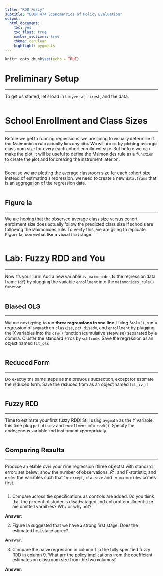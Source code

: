 ```yaml
---
title: "RDD Fuzzy"
subtitle: "ECON 474 Econometrics of Policy Evaluation"
output: 
  html_document:
    toc: yes
    toc_float: true
    number_sections: true
    theme: cerulean
    highlight: pygments
---
```


```r
knitr::opts_chunk$set(echo = TRUE)
```


# Preliminary Setup
********************************************************************************

To get us started, let's load in `tidyverse`, `fixest`, and the data.


```r

```



# School Enrollment and Class Sizes
********************************************************************************


Before we get to running regressions, we are going to visually determine if the Maimonides rule actually has any bite.
We will do so by plotting average classroom size for every each cohort enrollment size.
But before we can make the plot, it will be useful to define the Maimonides rule as a `function` to create the plot and for creating the instrument later on.


```r

```

Because we are plotting the average classroom size for each cohort size instead of estimating a regression, we need to create a new `data.frame` that is an aggregation of the regression data.


```r

```


## Figure Ia
**********************************************************************

We are hoping that the observed average class size versus cohort enrollment size does actually follow the predicted class size if schools are following the Maimonides rule. 
To verify this, we are going to replicate Figure Ia, somewhat like a visual first stage.

```r

```






# Lab: Fuzzy RDD and You
********************************************************************************

Now it's your turn! 
Add a new variable `iv_maimonides` to the regression data frame (`df`) by plugging the variable `enrollment` into the `mainmonides_rule()` function.

```r

```



## Biased OLS
**********************************************************************


We are next going to run **three regressions in one line**.
Using `feols()`, run a regression of `avgmath` on `classize`, `pct_disadv`, and `enrollment` by plugging the $X$ variables into the `csw()` function (cumulative stepwise) separated by a comma.
Cluster the standard erros by `schlcode`.
Save the regression as an object named `fit_ols`

```r

```


## Reduced Form
**********************************************************************

Do exactly the same steps as the previous subsection, except for estimate the reduced form.
Save the reduced from as an object named `fit_iv_rf`


```r

```

## Fuzzy RDD
**********************************************************************

Time to estimate your first fuzzy RDD!
Still using `avgmath` as the $Y$ variable, this time plug `pct_disadv` and `enrollment` into `csw0()`.
Specify the endogenous variable and instrument appropriately.

```r

```


## Comparing Results
**********************************************************************

Produce an etable over your nine regression (three objects) with standard errors set below; show the number of observations, $R^2$, and F-statistic; and `order` the variables such that `Intercept`, `classize` and `iv_maimonides` comes first.

```r

```


1. Compare across the specifications as controls are added. Do you think that the percent of students disadvataged and cohorot enrollment size are omitted varaibles? Why or why not?

**Answer**:

2. Figure Ia suggested that we have a strong first stage. Does the estimated first stage agree?

**Answer**:

3. Compare the naïve regression in column 1 to the fully specified fuzzy RDD in column 9. What are the policy implications from the coefficient estimates on classroom size from the two columns? 

**Answer**:
